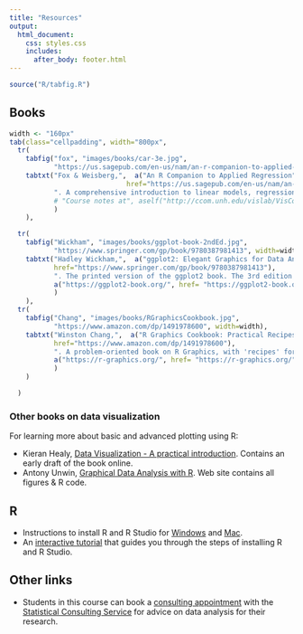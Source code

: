 ```yaml
---
title: "Resources"
output:
  html_document:
    css: styles.css
    includes:
      after_body: footer.html
---
```



```r
source("R/tabfig.R")
```

## Books {#books}

```r
width <- "160px"
tab(class="cellpadding", width="800px",
  tr(
  	tabfig("fox", "images/books/car-3e.jpg", 
  	       "https://us.sagepub.com/en-us/nam/an-r-companion-to-applied-regression/book246125", width=width),
  	tabtxt("Fox & Weisberg,",  a("An R Companion to Applied Regression",
  	                         href="https://us.sagepub.com/en-us/nam/an-r-companion-to-applied-regression/book246125"),
  	       ". A comprehensive introduction to linear models, regression diagnostics, etc.", br()
           # "Course notes at", aself("http://ccom.unh.edu/vislab/VisCourse/index.html")
  	       )
  	),

  tr(
  	tabfig("Wickham", "images/books/ggplot-book-2ndEd.jpg", 
  	       "https://www.springer.com/gp/book/9780387981413", width=width),
  	tabtxt("Hadley Wickham,",  a("ggplot2: Elegant Graphics for Data Analysis",
  	       href="https://www.springer.com/gp/book/9780387981413"),
  	       ". The printed version of the ggplot2 book. The 3rd edition is online at",
  	       a("https://ggplot2-book.org/", href= "https://ggplot2-book.org/")
           )
  	),
  tr(
  	tabfig("Chang", "images/books/RGraphicsCookbook.jpg", 
  	       "https://www.amazon.com/dp/1491978600", width=width),
  	tabtxt("Winston Chang,",  a("R Graphics Cookbook: Practical Recipes for Visualizing Data, 2nd Edition",
  	       href="https://www.amazon.com/dp/1491978600"),
  	       ". A problem-oriented book on R Graphics, with 'recipes' for common graphing problems. This edition is online at",
  	       a("https://r-graphics.org/", href= "https://r-graphics.org/")
           )
  	)

  )
```

### Other books on data visualization

For learning more about basic and advanced plotting using R:

* Kieran Healy, [Data Visualization - A practical introduction](https://socviz.co/). Contains an early draft of the book online.
* Antony Unwin, [Graphical Data Analysis with R](http://www.gradaanwr.net/). Web site contains all figures & R code.



<!-- ## Software {#software} -->

## R 

* Instructions to install R and R Studio for [Windows](info/installing-r-rstudio-windows.pdf) and [Mac](info/installing-r-rstudio-mac.pdf).
* An [interactive tutorial](https://learnr-examples.shinyapps.io/ex-setup-r/) that guides you through
the steps of installing R and R Studio.


## Other links

* Students in this course can book a [consulting appointment](http://www.appointmentquest.com/provider/2000199121) with the 
[Statistical Consulting Service](http://www.isryorku.ca/centres/scs/) for advice on data analysis for their research.  



